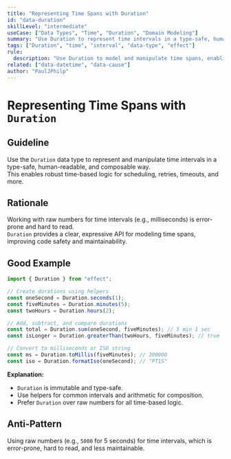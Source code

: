 ```yaml
---
title: "Representing Time Spans with Duration"
id: "data-duration"
skillLevel: "intermediate"
useCase: ["Data Types", "Time", "Duration", "Domain Modeling"]
summary: "Use Duration to represent time intervals in a type-safe, human-readable, and composable way."
tags: ["Duration", "time", "interval", "data-type", "effect"]
rule:
  description: "Use Duration to model and manipulate time spans, enabling safe and expressive time-based logic."
related: ["data-datetime", "data-cause"]
author: "PaulJPhilp"
---
```


# Representing Time Spans with `Duration`

## Guideline

Use the `Duration` data type to represent and manipulate time intervals in a type-safe, human-readable, and composable way.  
This enables robust time-based logic for scheduling, retries, timeouts, and more.

## Rationale

Working with raw numbers for time intervals (e.g., milliseconds) is error-prone and hard to read.  
`Duration` provides a clear, expressive API for modeling time spans, improving code safety and maintainability.

## Good Example

```typescript
import { Duration } from "effect";

// Create durations using helpers
const oneSecond = Duration.seconds(1);
const fiveMinutes = Duration.minutes(5);
const twoHours = Duration.hours(2);

// Add, subtract, and compare durations
const total = Duration.sum(oneSecond, fiveMinutes); // 5 min 1 sec
const isLonger = Duration.greaterThan(twoHours, fiveMinutes); // true

// Convert to milliseconds or ISO string
const ms = Duration.toMillis(fiveMinutes); // 300000
const iso = Duration.formatIso(oneSecond); // "PT1S"
```

**Explanation:**  
- `Duration` is immutable and type-safe.
- Use helpers for common intervals and arithmetic for composition.
- Prefer `Duration` over raw numbers for all time-based logic.

## Anti-Pattern

Using raw numbers (e.g., `5000` for 5 seconds) for time intervals, which is error-prone, hard to read, and less maintainable.